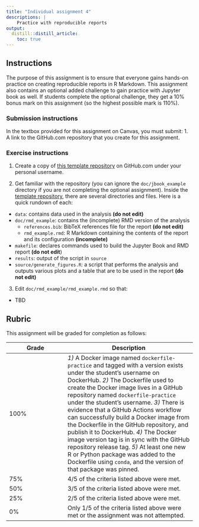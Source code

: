 ```yaml
---
title: "Individual assignment 4"
descriptions: |
    Practice with reproducible reports
output:
  distill::distill_article:
    toc: true
---
```


## Instructions

The purpose of this assignment is to ensure that everyone gains hands-on practice on creating reproducible reports in R Markdown. 
This assignment also contains an optional added challenge to gain practice with Jupyter book as well. 
If students complete the optional challenge, they get a 10% bonus mark on this assignment (so the highest possible mark is 110%).

### Submission instructions

In the textbox provided for this assignment on Canvas,
you must submit: 
1. A link to the GitHub.com repository that you create for this assignment.

### Exercise instructions

1. Create a copy of [this template repository](https://github.com/UBC-DSCI/dsci-310-individual-assignment-repro-reports) on GitHub.com under your personal username.

2. Get familiar with the repository (you can ignore the `doc/jbook_example` directory if you are not completing the optional assignment). 
Inside the [ template repository](https://github.com/UBC-DSCI/dsci-310-individual-assignment-repro-reports), 
there are several directories and files. Here is a quick rundown of each:

  - `data`: contains data used in the analysis **(do not edit)**
  - `doc/rmd_example`: contains the (incomplete) RMD version of the analysis
    - `references.bib`: BibTeX references file for the report **(do not edit)**
    - `rmd_example.rmd`: R Markdown containing the contents of the report and its
    configuration **(incomplete)**
  - `makefile`: declares commands used to build the Jupyter Book and RMD report **(do not edit**)
  - `results`: output of the script in `source`
  - `source/generate_figures.R`: a script that performs the analysis and outputs
    various plots and a table that are to be used in the report **(do not edit)**

3. Edit `doc/rmd_example/rmd_example.rmd` so that:

  - TBD


## Rubric 

This assignment will be graded for completion as follows:

|Grade | Description |
|------|-------------|
| 100% | *1)* A Docker image named `dockerfile-practice` and tagged with a version exists under the student's username on DockerHub. *2)* The Dockerfile used to create the Docker image lives in a GitHub repository named `dockerfile-practice` under the student's username. *3)* There is evidence that a GitHub Actions workflow can successfully build a Docker image from the Dockerfile in the GitHub repository, and publish it to DockerHub. *4)* The Docker image version tag is in sync with the GitHub repository release tag. *5)* At least one new R or Python package was added to the Dockerfile using `conda`, and the version of that package was pinned. |
| 75%  | 4/5 of the criteria listed above were met. |
| 50%  | 3/5 of the criteria listed above were met. |
| 25%  | 2/5 of the criteria listed above were met. |
| 0%   | Only 1/5 of the criteria listed above were met or the assignment was not attempted. |
